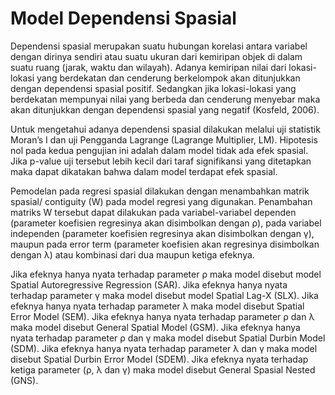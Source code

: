 # Model Dependensi Spasial

Dependensi spasial merupakan suatu hubungan korelasi antara variabel dengan dirinya sendiri atau suatu ukuran dari kemiripan objek di dalam suatu ruang (jarak, waktu dan wilayah). Adanya kemiripan nilai dari lokasi-lokasi yang berdekatan dan cenderung berkelompok akan ditunjukkan dengan dependensi spasial positif. Sedangkan jika lokasi-lokasi yang berdekatan mempunyai nilai yang berbeda dan cenderung menyebar maka akan ditunjukkan dengan dependensi spasial yang negatif (Kosfeld, 2006).

Untuk mengetahui adanya dependensi spasial dilakukan melalui uji statistik Moran’s I dan uji Pengganda Lagrange (Lagrange Multiplier, LM). Hipotesis nol pada kedua pengujian ini adalah dalam model tidak ada efek spasial. Jika p-value uji tersebut lebih kecil dari taraf signifikansi yang ditetapkan maka dapat dikatakan bahwa dalam model terdapat efek spasial. 

Pemodelan pada regresi spasial dilakukan dengan menambahkan matrik spasial/ contiguity (W) pada model regresi yang digunakan. Penambahan matriks W tersebut dapat dilakukan pada variabel-variabel dependen (parameter koefisien regresinya akan disimbolkan dengan ρ), pada variabel independen (parameter koefisien regresinya akan disimbolkan dengan γ), maupun pada error term (parameter koefisien akan regresinya disimbolkan dengan λ) atau kombinasi dari dua maupun ketiga efeknya. 

Jika efeknya hanya nyata terhadap parameter ρ maka model disebut model Spatial Autoregressive Regression (SAR). Jika efeknya hanya nyata terhadap parameter γ maka model disebut model Spatial Lag-X (SLX). Jika efeknya hanya nyata terhadap parameter λ maka model disebut Spatial Error Model (SEM). Jika efeknya hanya nyata terhadap parameter ρ dan λ maka model disebut General Spatial Model (GSM). Jika efeknya hanya nyata terhadap parameter ρ dan γ maka model disebut Spatial Durbin Model (SDM). Jika efeknya hanya nyata terhadap parameter λ dan γ maka model disebut Spatial Durbin Error Model (SDEM). Jika efeknya nyata terhadap ketiga parameter (ρ, λ dan γ) maka model disebut General Spasial Nested (GNS).
